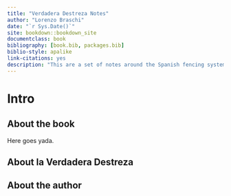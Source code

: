 ```yaml
--- 
title: "Verdadera Destreza Notes"
author: "Lorenzo Braschi"
date: "`r Sys.Date()`"
site: bookdown::bookdown_site
documentclass: book
bibliography: [book.bib, packages.bib]
biblio-style: apalike
link-citations: yes
description: "This are a set of notes around the Spanish fencing system known as 'La Verdadera Destreza'"
---
```


# Intro

## About the book

Here goes yada. 

## About la Verdadera Destreza

## About the author

